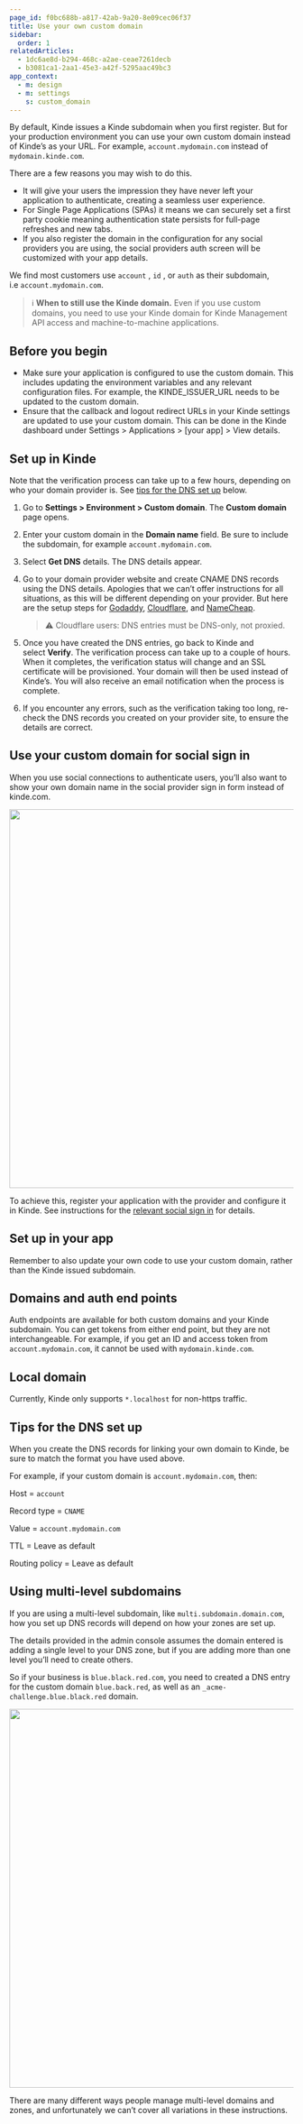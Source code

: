 ```yaml
---
page_id: f0bc688b-a817-42ab-9a20-8e09cec06f37
title: Use your own custom domain
sidebar:
  order: 1
relatedArticles:
  - 1dc6ae8d-b294-468c-a2ae-ceae7261decb
  - b3081ca1-2aa1-45e3-a42f-5295aac49bc3
app_context:
  - m: design
  - m: settings
    s: custom_domain
---
```


By default, Kinde issues a Kinde subdomain when you first register. But for your production environment you can use your own custom domain instead of Kinde’s as your URL. For example, `account.mydomain.com` instead of `mydomain.kinde.com`.

There are a few reasons you may wish to do this.

- It will give your users the impression they have never left your application to authenticate, creating a seamless user experience.
- For Single Page Applications (SPAs) it means we can securely set a first party cookie meaning authentication state persists for full-page refreshes and new tabs.
- If you also register the domain in the configuration for any social providers you are using, the social providers auth screen will be customized with your app details.

We find most customers use `account` , `id` , or `auth` as their subdomain, i.e `account.mydomain.com`.

> ℹ️ **When to still use the Kinde domain.** Even if you use custom domains, you need to use your Kinde domain for Kinde Management API access and machine-to-machine applications.

## Before you begin

- Make sure your application is configured to use the custom domain. This includes updating the environment variables and any relevant configuration files. For example, the KINDE_ISSUER_URL needs to be updated to the custom domain. 
- Ensure that the callback and logout redirect URLs in your Kinde settings are updated to use your custom domain. This can be done in the Kinde dashboard under Settings > Applications > [your app] > View details.
## **Set up in Kinde**

Note that the verification process can take up to a few hours, depending on who your domain provider is. See [tips for the DNS set up](/build/domains/pointing-your-domain/#tips-for-the-dns-set-up) below.

1. Go to **Settings > Environment > Custom domain**. The **Custom domain** page opens.
2. Enter your custom domain in the **Domain name** field. Be sure to include the subdomain, for example `account.mydomain.com`.
3. Select **Get DNS** details. The DNS details appear.
4. Go to your domain provider website and create CNAME DNS records using the DNS details. Apologies that we can’t offer instructions for all situations, as this will be different depending on your provider. But here are the setup steps for [Godaddy](https://au.godaddy.com/help/add-a-cname-record-19236), [Cloudflare](https://community.cloudflare.com/t/adding-dns-records/52718), and [NameCheap](https://www.namecheap.com/support/knowledgebase/article.aspx/9646/2237/how-to-create-a-cname-record-for-your-domain/).

   > ⚠️ Cloudflare users: DNS entries must be DNS-only, not proxied.

5. Once you have created the DNS entries, go back to Kinde and select **Verify**. The verification process can take up to a couple of hours. When it completes, the verification status will change and an SSL certificate will be provisioned. Your domain will then be used instead of Kinde’s. You will also receive an email notification when the process is complete.
6. If you encounter any errors, such as the verification taking too long, re-check the DNS records you created on your provider site, to ensure the details are correct.

## Use your custom domain for social sign in

When you use social connections to authenticate users, you’ll also want to show your own domain name in the social provider sign in form instead of kinde.com.

<img
  src="https://imagedelivery.net/skPPZTHzSlcslvHjesZQcQ/9247cb87-9e7a-4977-b3f5-6c8b52f64200/public"
  alt=""
  width="672px"
  height="auto"
  fetchpriority="low"
  loading="lazy"
  decoding="async"
/>

To achieve this, register your application with the provider and configure it in Kinde. See instructions for the [relevant social sign in](/authenticate/social-sign-in/add-social-sign-in/) for details.

## **Set up in your app**

Remember to also update your own code to use your custom domain, rather than the Kinde issued subdomain.

## Domains and auth end points

Auth endpoints are available for both custom domains and your Kinde subdomain. You can get tokens from either end point, but they are not interchangeable. For example, if you get an ID and access token from `account.mydomain.com`, it cannot be used with `mydomain.kinde.com`.

## Local domain

Currently, Kinde only supports `*.localhost` for non-https traffic.

## Tips for the DNS set up

When you create the DNS records for linking your own domain to Kinde, be sure to match the format you have used above.

For example, if your custom domain is `account.mydomain.com`, then:

Host = `account`

Record type = `CNAME`

Value = `account.mydomain.com`

TTL = Leave as default

Routing policy = Leave as default

## Using multi-level subdomains

If you are using a multi-level subdomain, like `multi.subdomain.domain.com`, how you set up DNS records will depend on how your zones are set up.

The details provided in the admin console assumes the domain entered is adding a single level to your DNS zone, but if you are adding more than one level you’ll need to create others.

So if your business is `blue.black.red.com`, you need to created a DNS entry for the custom domain `blue.back.red`, as well as an `_acme-challenge.blue.black.red` domain.

<img
  src="https://imagedelivery.net/skPPZTHzSlcslvHjesZQcQ/ee01b968-bea8-4082-7680-cde0522fbf00/public"
  alt=""
  width="672px"
  height="auto"
  fetchpriority="low"
  loading="lazy"
  decoding="async"
/>

There are many different ways people manage multi-level domains and zones, and unfortunately we can’t cover all variations in these instructions.
